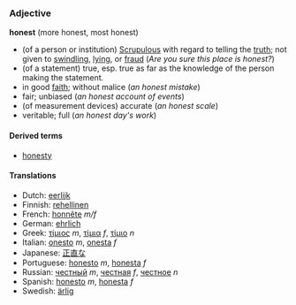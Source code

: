 ===Adjective===
'''honest''' (more honest, most honest)

*(of a person or institution) [[Scrupulous]] with regard to telling the [[truth]]; not given to [[swindling]], [[lying]], or [[fraud]] (''Are you sure this place is honest?'')
*(of a statement) true, esp. true as far as the knowledge of the person making the statement.
*in good [[faith]]; without malice (''an honest mistake'')
*fair; unbiased (''an honest account of events'')
*(of measurement devices) accurate (''an honest scale'')
*veritable; full (''an honest day's work'')

====Derived terms====
*[[honesty]]

====Translations====
*Dutch: [[eerlijk]]
*Finnish: [[rehellinen]]
*French: [[honnête]] ''m/f''
*German: [[ehrlich]]
*Greek: [[τίμιος]] ''m'', [[τίμια]] ''f'', [[τίμιο]] ''n''
*Italian: [[onesto]] ''m'', [[onesta]] ''f''
*Japanese: [[正直な]]
*Portuguese: [[honesto]] ''m'', [[honesta]] ''f''
*Russian: [[честный]] ''m'', [[честная]] ''f'', [[честное]] ''n''
*Spanish:  [[honesto]] ''m'', [[honesta]] ''f''
*Swedish: [[ärlig]]